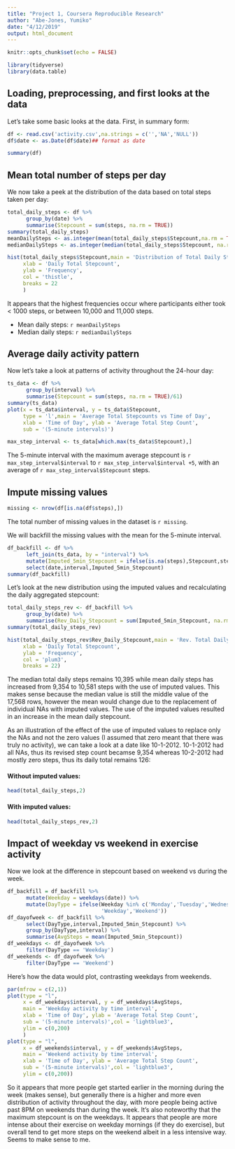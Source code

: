 ```yaml
---
title: "Project 1, Coursera Reproducible Research"
author: "Abe-Jones, Yumiko"
date: "4/12/2019"
output: html_document
---
```


```r
knitr::opts_chunk$set(echo = FALSE)
```


```r
library(tidyverse)
library(data.table)
```

## Loading, preprocessing, and first looks at the data

Let's take some basic looks at the data. First, in summary form:
```r
df <- read.csv('activity.csv',na.strings = c('','NA','NULL'))
df$date <- as.Date(df$date)## format as date

summary(df)
```

## Mean total number of steps per day

We now take a peek at the distribution of the data based on total steps taken per day:
```r
total_daily_steps <- df %>%
      group_by(date) %>%
      summarise(Stepcount = sum(steps, na.rm = TRUE))
summary(total_daily_steps)
meanDailySteps <- as.integer(mean(total_daily_steps$Stepcount,na.rm = TRUE))
medianDailySteps <- as.integer(median(total_daily_steps$Stepcount, na.rm = TRUE))

hist(total_daily_steps$Stepcount,main = 'Distribution of Total Daily Stepcounts',
     xlab = 'Daily Total Stepcount',
     ylab = 'Frequency',
     col = 'thistle',
     breaks = 22
     )
```

It appears that the highest frequencies occur where participants either took < 1000
steps, or between 10,000 and 11,000 steps.

- Mean daily steps: `r meanDailySteps`
- Median daily steps: `r medianDailySteps`


## Average daily activity pattern

Now let's take a look at patterns of activity throughout the 24-hour day:
```r
ts_data <- df %>%
      group_by(interval) %>%
      summarise(Stepcount = sum(steps, na.rm = TRUE)/61)
summary(ts_data)
plot(x = ts_data$interval, y = ts_data$Stepcount,
     type = 'l',main = 'Average Total Stepcounts vs Time of Day',
     xlab = 'Time of Day', ylab = 'Average Total Step Count',
     sub = '(5-minute intervals)')
```

```r
max_step_interval <- ts_data[which.max(ts_data$Stepcount),]

```

The 5-minute interval with the maximum average stepcount is `r max_step_interval$interval` to `r max_step_interval$interval +5`, with an average of `r max_step_interval$Stepcount` steps.


## Impute missing values

```r
missing <- nrow(df[is.na(df$steps),])
```

The total number of missing values in the dataset is `r missing`.

We will backfill the missing values with the mean for the 5-minute interval.

```r
df_backfill <- df %>%
      left_join(ts_data, by = "interval") %>%
      mutate(Imputed_5min_Stepcount = ifelse(is.na(steps),Stepcount,steps)) %>%
      select(date,interval,Imputed_5min_Stepcount) 
summary(df_backfill)

```

Let's look at the new distribution using the imputed values and recalculating the daily aggregated stepcount:
```r
total_daily_steps_rev <- df_backfill %>%
      group_by(date) %>%
      summarise(Rev_Daily_Stepcount = sum(Imputed_5min_Stepcount, na.rm = TRUE))
summary(total_daily_steps_rev)

hist(total_daily_steps_rev$Rev_Daily_Stepcount,main = 'Rev. Total Daily Stepcounts w Imputed Values',
     xlab = 'Daily Total Stepcount',
     ylab = 'Frequency',
     col = 'plum3',
     breaks = 22)
```

The median total daily steps remains 10,395 while mean daily steps has increased from 9,354 to 10,581 steps with the use of imputed values. This makes sense because the median value is still the middle value of the 17,568 rows, however the mean would change due to the replacement of individual NAs with imputed values. The use of the imputed values resulted in an increase in the mean daily stepcount.

As an illustration of the effect of the use of imputed values to replace only the NAs and not the zero values (I assumed that zero meant that there was truly no activity), we can take a look at a date like 10-1-2012. 10-1-2012 had all NAs, thus its revised step count becamse 9,354 whereas 10-2-2012 had mostly zero steps, thus its daily total remains 126:

#### Without imputed values:
```r
head(total_daily_steps,2)
```

#### With imputed values:
```r
head(total_daily_steps_rev,2)
```


## Impact of weekday vs weekend in exercise activity

Now we look at the difference in stepcount based on weekend vs during the week. 
```r
df_backfill = df_backfill %>%
      mutate(Weekday = weekdays(date)) %>%
      mutate(DayType = ifelse(Weekday %in% c('Monday','Tuesday','Wednesday','Thursday','Friday'),
                              'Weekday','Weekend')) 
df_dayofweek <- df_backfill %>%
      select(DayType,interval,Imputed_5min_Stepcount) %>%
      group_by(DayType,interval) %>%
      summarise(AvgSteps = mean(Imputed_5min_Stepcount))
df_weekdays <- df_dayofweek %>%
      filter(DayType == 'Weekday')
df_weekends <- df_dayofweek %>%
      filter(DayType == 'Weekend')

```

Here's how the data would plot, contrasting weekdays from weekends. 

```r
par(mfrow = c(2,1))
plot(type = "l",
     x = df_weekdays$interval, y = df_weekdays$AvgSteps,
     main = 'Weekday activity by time interval',
     xlab = 'Time of Day', ylab = 'Average Total Step Count',
     sub = '(5-minute intervals)',col = 'lightblue3',
     ylim = c(0,200)
     )
plot(type = "l",
     x = df_weekends$interval, y = df_weekends$AvgSteps,
     main = 'Weekend activity by time interval',
     xlab = 'Time of Day', ylab = 'Average Total Step Count',
     sub = '(5-minute intervals)',col = 'lightblue3',
     ylim = c(0,200))
```

So it appears that more people get started earlier in the morning during the week (makes sense), but generally there is a higher and more even distribution of activity throughout the day, with more people being active past 8PM on weekends than during the week. It's also noteworthy that the maximum stepcount is on the weekdays. It appears that people are more intense about their exercise on weekday mornings (if they do exercise), but overall tend to get more steps on the weekend albeit in a less intensive way. Seems to make sense to me.


